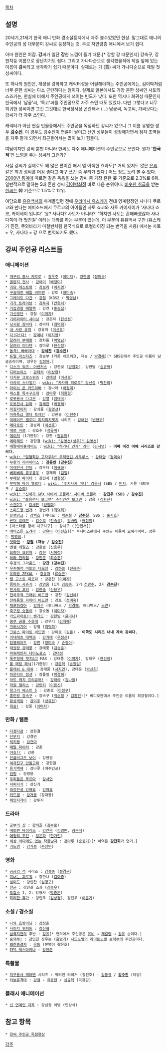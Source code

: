 [[목차]]

== 설명 ==

20세기,21세기 한국 애니 만화 경소설등지에서 자주 볼수있었던 현상. 말그대로 애니의 주인공의 성 대부분이 강씨로 등장하는 것. 주로 저연령층 애니에서 보기 쉽다.

아마 원인은 어감. '''강'''씨가 일단 '''강'''한 느낌이 들기 때문.[* 강할 강 때문인지] 강속구, 강펀치등 이름으로 장난치기도 쉽다. 그리고 가나다순으로 생각했을적에 제일 앞에 있는 이름이 '''강'''씨라고 생각하기 쉽기 때문이다. 실제로는 가 (賈) 씨가 가나다순으로 제일 첫 성씨이다.

또 하나의 원인은, 개성을 강화하고 캐릭터성을 어필해야하는 주인공에게는, 김이박처럼 너무 흔한 성씨는 다소 곤란하다는 점이다. 실제로 일본에서도 가장 흔한 성씨인 사토와 스즈키는, 현실에 비해서 주인공에게 쓰이는 빈도가 낮다. 또한 역시나 희귀성 때문인지 한국에서 '남궁'씨, '독고'씨를 주인공으로 자주 쓰던 때도 있었다. 다만 그렇다고 너무 희귀한 성씨이면 그건 그것대로 한국정서상 곤란해서 (...) 남궁씨, 독고씨, 가씨보다는 강씨가 더 자주 쓰인다.

캐릭터가 아닌 현실 인물중에서도 주인공을 독점하던 강씨가 있으니 그 이름 유명한 성우 [[강수진(남자 성우)|'''강수진''']]. 이 경우도 강수진이 연륜이 쌓이고 신인 성우들이 성장해가면서 점차 조역들을 자주 맡게 되면서 최근들어서는 많이 보기 힘들다.

여담이지만 강씨 뿐만 아니라 한씨도 자주 애니메이션의 주인공으로 쓰인다. 
뭔가 ''''한국적''''인 느낌을 주는 성씨라 그런가? 

사실 강씨가 실제로도 꽤 많은 편이긴 해서 덜 어색한 효과도[* 거의 있지도 않은 [[은#s-3|은씨]] 같은 희귀 성씨를 어감 좋다고 마구 쓰긴 좀 무리가 있다.] 어느 정도 노려 볼 수 있다. [[한국의 성씨#s-7|2000년 통계]]에 따르면 같은 독음을 쓰는 강씨 중 가장 흔한 姜 기준으로 2.3%로 6위. 일반적으로 말하는 5대 흔한 성씨 [[김(성씨)|김]][[이#s-4.1|이]][[박]][[최]][[정(성씨)|정]] 바로 다음 순위이다. [[한씨 주인공 독점현상|비슷한 취급]]을 받는 [[한(성씨)|한씨]]는 韓 기준으로 1.5%로 12위.

여담으로 [[유유백서]]의 마계돌입편 전에 [[우라메시 유스케]]가 전대 영계탐정인 사나다 쿠로코와 만나는 에피소드에서 쿠로코의 아이들인 사토 쇼코와 사토 카이세이가 '사나다 쇼코, 카이세이 입니다' '응? 사나다? 사토가 아니라?' '하지만 사토는 흔해빠졌잖아 사나다쪽이 더 멋진걸' 이라는 대화를 하는 부분이 있는데, 이 부분이 유유백서 구판 (유스케가 진진, 쿠와바라가 마철반처럼 한국식으로 로컬라이징 되는 번역을 사용) 에서는 사토 = 우, 사나다 = 강 으로 번역되기도 했다.

== 강씨 주인공 리스트들 ==

=== 애니메이션 ===

 * [[개구리 중사 케로로]] : [[히나타 후유키|강우주]] ([[이미자]]), [[히나타 나츠미|강한별]] ([[정미숙]])
 * [[골판지 전사]] : [[카와무라 아미|강아미]] ([[배정미]])
 * [[괴담 레스토랑]] : [[오오조라 아코|강보리]] ([[이지영(성우|이지영]])
 * [[구슬대전 배틀 비드맨]] : 강토 ([[정미숙]])
 * [[전설의 용자 다간|그레이트 다간]] : [[타카스기 세이지|강철]] (KBS2 / [[박영남]])
 * [[기가 트라이브]] : [[강투지]] ([[안현서]])
 * [[기갑경찰 메탈잭]] : 강건 ([[홍승섭]])
 * [[기신병단]] : 강철 ([[이미자]])
 * [[기어파이터 샤이닝]] : 강은하 ([[한신정]])
 * [[낚시왕 강바다]] : 강바다 ([[최덕희]])
 * [[미유키(만화)|내 사랑 유미]] : 강유미 ([[이선호(성우)|이선호]])
 * [[다!다!다!]] : [[강예나]] ([[이지영(성우)|이지영]])
 * [[달려라 부메랑]] : 강차돌 ([[박영남]])
 * [[달려라 이다텐]] : 강마루 ([[한신정]])
 * [[돌격! 빳빠라대|돌격! 빠빠라대]] : '''[[미즈시마 이즈미|강세찬]] ([[강수진(남자 성우)|강수진]])'''
 * [[듀얼 마스터즈]] : 강승부 (카툰 네트워크, 재능 / [[박경혜]])[* SBS판에서 주인공 이름이 남궁승리이며, 성우는 [[김정애]].]
 * [[디스크 워즈: 어벤저스]] : 강한빛 ([[양정화(성우)|양정화]]), 강한별 ([[심규혁]])
 * [[디어보이스]] : [[후지와라 타쿠미(디어보이스)|강태석]] ([[이상헌]])
 * [[디지몬 크로스워즈]] : [[강태성]] ([[이선호]])
 * [[라라의 스타일기]] : [[wiki: "카자마 히로토" 강신성]] ([[박찬희]])
 * [[라이브 온 카드리버]] : 강나래 ([[배정미]])
 * [[레스톨 특수구조대]] : [[강마루]] ([[최원형]])
 * [[용자지령 다그온|로봇용사 다그온]] : [[다이도우지 엔|강열]] ([[엄태국]])
 * [[원기폭발 간바루가|로봇전사 감마]] : [[키리가쿠레 코타로|강세찬]] ([[박경혜]])
 * [[마징카이저]] : 강쇠돌 ([[김영선(성우)|김영선]])
 * [[마하특급 델타 트레인]] : 강한솔 ([[이현주(성우)|이현주]])
 * [[머메이드 멜로디 피치피치핏치]] 시리즈 : [[도모토 카이토|강해인]] ([[변현우]])
 * [[메다로트 시리즈|메다로트]] : 강승리 ([[이선호(성우)|이선호]])
 * [[메르|메르 마르]] : 강호수 ([[정유미]])
 * [[메이저]] (1기한정) : 강찬 ([[정유미]])
 * [[메타제트]] : 강한결 ([[wiki: "김영선(성우)" 김영선]])
 * [[메탈베이블레이드]] : [[wiki: "하가네 긴가" 강타]] ([[김서영]]) - '''어째 이건 아예 시리즈로 강씨다.'''
 * [[wiki: "열혈최강 고자우라" 무적캡틴 사우루스]] : [[미네자키 켄이치|강태양]] ([[정미숙]])
 * [[무한의 리바이어스]] : '''[[아이바 코우지|강유빈]] ([[강수진(남자 성우)|강수진]])'''
 * [[미래전사 런딤]] : 강두타 ([[이규화]])
 * [[베리베리 뮤우뮤우]] : 강재희 ([[김일(성우)|김일]])
 * [[부메랑 파이터]] : 강펀치 ([[엄현정]])
 * [[부탁해 마이 멜로디]] : [[wiki: "후지사키 마나" 강윤서]] (SBS / [[민지]], 카툰 네트워크 / [[윤승희]])
 * [[wiki: "신세기 GPX 사이버 포뮬러" 사이버 포뮬러]] : '''[[카자미 하야토|강진우]] (SBS / [[강수진(남자 성우)|강수진]])'''
 * [[wiki: "초음전사 보그맨" 슈퍼인간 보그맨]] : 강용 ([[김환진]])
 * [[스캔2고]] : [[강새찬]] ([[양정화]])
 * [[스피드왕 번개]] : 강번개 ([[최덕희]])
 * [[슬램덩크]] : [[강백호]] (비디오 : [[백순철]] / '''[[강수진(남자 성우)|강수진]]''', SBS : [[홍시호]])
 * [[썬더 일레븐]] : [[강수호]] ([[전숙경]]), [[카제마루 이치로타|강바람]] ([[배정미]])
 * [아스타를 향해 차구차구] : 강차구 ([안현서])
 * [[에이스를 노려라]] : [[오카 히로미|강유미]] ([[이선호(성우)|이선호]])[* 투니버스판에서 주인공 이름이 오혜리이며, 성우는 [[박영희(성우)|박영희]].]
 * [[얏타맨]] : '''[[얏타맨 1호|강철]] (재능 / [[강수진(남자 성우)|강수진]])'''
 * [[천사의 꼬리|엔젤 테일즈]] : [[무츠미 고로|강한솔]] ([[신용우]])
 * [[요랑아 요랑아]] : [[강현]] ([[서혜정]])
 * [[와라 편의점]] : [[강민준]] ([[최승훈]])
 * [[우정의 그라운드]] : '''강찬 ([[강수진(남자 성우)|강수진]])'''
 * [[우주해적 미토의 대모험]] : [[미츠쿠니 아오이|강하늘]] ([[전광주]])
 * [[유희왕 ZEXAL]] : [[츠쿠모 유마|강유마]] ([[류승곤]])
 * [[웹 고스트 피포파]] : 강은찬 ([[이미자]])
 * [[쫑아는 사춘기]] : [[오가사와라 유노스케|강영웅]] (1기 [[김승준]], 2기 [[전광주]], 3기 '''[[강수진(남자 성우)|강수진]]''')
 * [[천사의 꼬리]] : [[무츠미 고로|강한솔]] ([[신용우]])
 * [[천하무적 크래쉬 비드맨]] : 강찬 ([[김선혜]])
 * [[천하통일 파이어 비드맨]] : 강토 ([[정미숙]])
 * [[체포하겠어]] : [[아오이 후타바|강지수]] (투니버스 / [[박경혜]], 애니맥스/ [[소연(성우)|소연]])
 * [[축구왕 슛돌이]] : 강슛돌 ([[이미자]])
 * [[카드파이트!! 뱅가드]] : [[센도 아이치|강한빛]] ([[윤미나]])
 * [[쿵푸 공룡 수호대]] : 강우디 ([[김지혜(성우)|김지혜]])
 * [[크러시기어]] : 강철 ([[최덕희]])
 * [[크로스 파이트 비드맨]] : 강미르 ([[김율]]) - '''이쪽도 시리즈 내내 계속 강씨다.'''
 * [[키테레츠 대백과]] : [[강기태]] ([[우정신]])
 * [[탑블레이드]] : [[강민(탑블레이드)|강민]] ([[정미숙]] / [[손정아]])
 * [[태권왕 강태풍]] : 강태풍 ([[김승준]])
 * [[수전전대 쿄류저|파워레인저 다이노포스]] : [[키류 다이고|강대성]]
 * [[폭주형제 렛츠&고]] MAX : 강태풍 ([[이미자]]), 강태우 ([[한신정]])
 * [[풀 메탈 패닉]](1기한정) : [[사가라 소스케|강준혁]] ([[손원일]])
 * [[플래쉬 & 대쉬]] : 강태풍 ([[서지연]]), 강태운 ([[박신희]])
 * [[하운티드 정션]] : 강풀잎 ([[박경혜]])
 * [[하트 캐치 프리큐어!]] : [[묘도인 이츠키|강해라]] ([[김나율]])
 * [[학원 앨리스]] : [[사쿠라 미캉|강민지]] ([[이용신]])
 * [[헝그리 베스트 파이브|헝그리 베스트 5]] : 강준호 ([[이정구]])
 * [[홈런왕 강속구]] : 강속구 ([[백순철]] / [[김환진]])[* 비디오판에서 주인공 이름이 최강철이다.]
 * [[환상게임]] : [[강미주]] ([[성유진]])
 * [[휘슬!]] : 강풍 ([[이미자]])

=== 만화 / 웹툰 ===

 * [[다정다감]] : 강한결
 * [[단무지(만화)|단무지]] : 강경변
 * [[럭키짱]] : [[강건마]]
 * [[메탈 파이터]] : 강훈
 * [[야호!!]] : 강한
 * [[언플러그드 보이]] : 강현겸
 * [[여자친구 만들고파]] : 강한결
 * [[용기백배]] : 강나루 (여주인공)
 * [[점핑(만화)|점핑]] : 강영웅
 * [[우리들은 푸르다]] : [[강서연]]
 * [[지피지기]] : 강신기
 * [[최강전설 강해효]] : [[강해효]]
 * [[키드갱]] : [[강거봉]] (강대봉)
 * [[체인지가이]] : 강투지

=== 드라마 ===

 * [[공부의 신]] : [[강석호]] ([[김수로(배우)|김수로]])
 * [[베토벤 바이러스]] : [[강건우]] ([[김명민]], [[장근석]])
 * [[애정의 조건]] : [[강은파]] ([[한가인]])
 * [[세상 어디에도 없는 착한남자]] : [[강마루]] ([[송중기]])[* 아역은 '''[[강찬희]]'''가 연기.]
 * [[키드갱]] : [[강거봉]] ([[손창민]])

=== 영화 ===

 * [[공공의 적]] 시리즈 : [[강철중]] ([[설경구]])
 * [[미녀는 괴로워]] : 강한나 ([[김아중]])
 * [[실미도]] : 강인찬 ([[설경구]])
 * [[천군]] : 강민길 소좌 ([[김승우]])
 * [[투캅스]] 1, 2: 강형사 ([[박중훈]])
 * [[화려한 휴가]] : 강민우 ([[김상경]]), 강진우 ([[이준기]])

=== 소설 / 경소설 ===

 * [[나와 호랑이님]] : [[강성훈]]
 * [[사이킥 위저드]] : [[강신혁]]
 * [[삼국지연의]] 후반 : [[강유]][* 연의에서 주인공은 [[유비]] → [[제갈량]] → [[강유]] 순이다.]
 * [[숨덕부!]] : [[강인진]] 성우는 ([[홍범기]]) [[시드노벨]]의 [[라이트노벨]] [[숨덕부]]의 주인공이다.
 * [[왜란종결자]] : [[은동]] (본명이 '''강'''은호)
 * [[EFS 엑스마키나]] : [[강현준]]

=== 특촬물 ===

 * [[지구용사 벡터맨]] 시리즈 : 벡터맨 타이거 (강진호) - [[김동규]] / '''[[강수진(남자 성우)|강수진]]''' (더빙)
 * [[터보유격대]] : [[호노 리키|강철]] - [[유동현]] / [[심규혁]] (극장판)

=== 플래시 애니메이션 ===

 * [[신 연예인 지옥]] : 강심장 이병 (민상식)


== 참고 항목 ==

 * [[한씨 주인공 독점현상]]

[[각주]]

